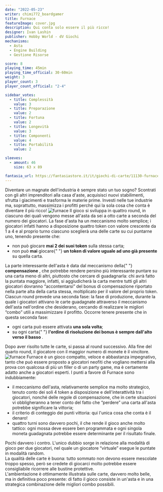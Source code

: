 ```yaml
---
date: "2022-05-23"
writer: chimi772_boardgamer
title: Furnace
featureImage: cover.jpg
description: Qui conta solo essere il più ricco!
designer: Ivan Lashin
publisher: Hobby World - dV Giochi
mechanisms:
  - Asta
  - Engine Building
  - Gestione Risorse

score: 8
playing_time: 45min
playing_time_official: 30-60min
weight: 3
player_count: 3
player_count_official: "2-4"

sidebar_votes:
  - title: Complessità
    value: 3
  - title: Preparazione
    value: 2
  - title: Fortuna
    value: 2
  - title: Longevità
    value: 3
  - title: Componenti
    value: 4
  - title: Portabilità
    value: 2

sleeves:
  - amount: 46
    size: 63 x 89

fantasia_url: https://fantasiastore.it/it/giochi-di-carte/11130-furnace.html
---
```


<Setting>
  Diventare un magnate dell'industria è sempre stato un tuo sogno? Scontrati con
  gli altri imprenditori alla casa d'aste, acquisisci nuovi stabilimenti,
  sfrutta i giacimenti e trasforma le materie prime. Investi nelle tue industrie
  ma, soprattutto, massimizza i profitti perché qui la sola cosa che conta è
  diventare il più ricco!
</Setting>

<img src="./game1.jpg" alt="furnace" />

<Rules>
  Il gioco si sviluppa in quattro round, in ciascuno dei quali vengono messe
  all'asta da sei a otto carte a seconda del numero dei giocatori. La fase
  d'asta ha un meccanismo molto semplice; i giocatori infatti hanno a
  disposizione quattro token con valore crescente da 1 a 4 e al proprio turno
  ciascuno sceglierà una delle carte su cui puntarne uno, tenendo presente che:
  <ul>
    <li>
      non può giocare <strong>mai 2 dei suoi token</strong> sulla stessa carta;
    </li>
    <li>
      non può <strong>mai</strong> giocare{" "}
      <strong>un token di valore uguale ad uno già presente</strong> su quella
      carta.
    </li>
  </ul>
  La parte interessante dell'asta è data dal meccanismo della{" "}
  <strong>compensazione</strong>
  , che potrebbe rendere persino più interessante puntare su una carta meno di altri,
  piuttosto che cercare di guadagnarla: chi avrà fatto la puntata maggiore, infatti,
  si aggiudicherà la carta mentre tutti gli altri giocatori dovranno “accontentarsi”
  del bonus di compensazione riportato nella parte alta della carta stessa, moltiplicato
  per il valore del proprio token.
  <br />
  Ciascun round prevede una seconda fase: la fase di produzione, durante la quale
  i giocatori attivano le carte guadagnate attraverso il meccanismo dell'asta nell'ordine
  che desiderano, cercando di realizzare le migliori “combo” utili a massimizzare
  il profitto. Occorre tenere presente che in questa seconda fase:
  <ul>
    <li>
      ogni carta può essere attivata <strong>una sola volta</strong>;
    </li>
    <li>
      su ogni carta{" "}
      <strong>
        l'ordine di risoluzione dei bonus è sempre dall'alto verso il basso
      </strong>
      .
    </li>
  </ul>
  Dopo aver risolto tutte le carte, si passa al round successivo. Alla fine del quarto
  round, il giocatore con il maggior numero di monete è il vincitore.
</Rules>

<img src="./game2.jpg" alt="furnace" />

<Feedback>
  Furnace è un gioco compatto, veloce e abbastanza impegnativo, tanto che può
  essere proposto a giocatori neofiti che vogliano mettersi alla prova con
  qualcosa di più un filler o di un party game, ma è certamente adatto anche a
  giocatori esperti. I punti a favore di Furnace sono indubbiamente:
  <ul>
    <li>
      il meccanismo dell'asta, relativamente semplice ma molto strategico,
      tenuto conto dei soli 4 token a disposizione e dell'interattività tra i
      giocatori, nonché delle regole di compensazione, che in certe situazioni
      vi obbligheranno a tener conto del fatto che “perdere” una carta all'asta
      potrebbe significare la vittoria;
    </li>
    <li>
      il criterio di conteggio dei punti vittoria: qui l'unica cosa che conta è
      il denaro!
    </li>
    <li>
      quattro turni sono davvero pochi, il che rende il gioco anche molto
      tattico: ogni mossa deve essere ben programmata e ogni singola moneta
      guadagnata potrebbe essere determinante per il risultato finale.
    </li>
  </ul>
  Pochi davvero i contro. L'unico dubbio sorge in relazione alla modalità di
  gioco per due giocatori, nel quale un giocatore “virtuale” esegue le puntate
  in modalità random.
  <br />
  La qualità delle carte è buona: tutto sommato non devono essere mescolate
  troppo spesso, però se credete di giocarci molto potrebbe essere consigliabile
  ricorrere alle bustine protettive.
  <br />
  L'ambientazione è ottimamente illustrata sulle carte, davvero molto belle, ma
  in definitiva poco presente: di fatto il gioco consiste in un'asta e in una
  strategica combinazione delle migliori combo possibili.
</Feedback>

<Instagram id="Cd5Z85DD5DW" />
